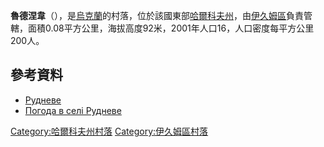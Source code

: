 {{coord|49|17|10|N|37|0|14|E|scale:100000_region:UA|display=title}}

'''魯德涅韋'''（{{lang-uk|Рудневе}}），是[[烏克蘭|烏克蘭]]的村落，位於該國東部[[哈爾科夫州|哈爾科夫州]]，由[[伊久姆區|伊久姆區]]負責管轄，面積0.08平方公里，海拔高度92米，2001年人口16，人口密度每平方公里200人。

==參考資料==
* [http://w1.c1.rada.gov.ua/pls/z7502/A005?rdat1=09.01.2009&rf7571=33278 Рудневе]{{dead link|date=2018年5月 |bot=InternetArchiveBot |fix-attempted=yes }}
* [http://weather.in.ua/ua/har'kovskaja/22897 Погода в селі Рудневе] {{Wayback|url=http://weather.in.ua/ua/har%27kovskaja/22897 |date=20160323035004 }}

{{DEFAULTSORT:Рудневе}}
[[Category:哈爾科夫州村落|Category:哈爾科夫州村落]]
[[Category:伊久姆區村落|Category:伊久姆區村落]]


{{Kharkiv-geo-stub}}